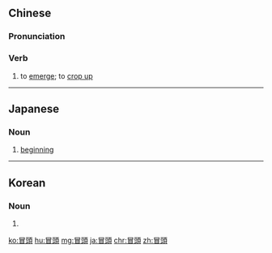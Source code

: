 {{also|冒头}}
==Chinese==
{{zh-forms|s=冒头}}

===Pronunciation===
{{zh-pron
|m=màotóu
|c=mou6 tau4
|cat=v
}}

===Verb===
{{zh-verb}}

# to [[emerge]]; to [[crop up]]

----

==Japanese==
{{ja-kanjitab|ぼう|とう|yomi=o}}

===Noun===
{{ja-noun|ぼうとう}}

# [[beginning]]

----

==Korean==
{{ko-hanjatab}}

===Noun===
{{ko-noun|hj|hangeul=모두}}

# {{hanja form of|모두|beginning of a talk or story}}

[[ko:冒頭]]
[[hu:冒頭]]
[[mg:冒頭]]
[[ja:冒頭]]
[[chr:冒頭]]
[[zh:冒頭]]